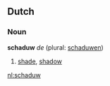 ==Dutch==
===Noun===
'''schaduw''' ''de'' (plural: [[schaduwen]])

# [[shade]], [[shadow]]

[[nl:schaduw]]